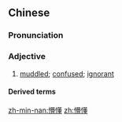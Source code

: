 ==Chinese==
{{zh-forms}}

===Pronunciation===
{{zh-pron
|m=měngdǒng
|c=mung2 dung2
|h=pfs=múng-túng
|cat=a
}}

===Adjective===
{{zh-adj}}

# [[muddled]]; [[confused]]; [[ignorant]]

====Derived terms====
{{zh-der|痴呆懵懂|懵裡懵懂|懵懵懂懂|懵懂痴呆|聰明一世，懵懂一時}}

[[zh-min-nan:懵懂]]
[[zh:懵懂]]